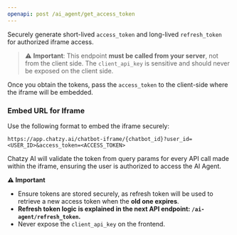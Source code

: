 ```yaml
---
openapi: post /ai_agent/get_access_token
---
```


Securely generate short-lived `access_token` and long-lived `refresh_token` for authorized iframe access.

> ⚠️ **Important**: This endpoint **must be called from your server**, not from the client side. The `client_api_key` is sensitive and should never be exposed on the client side.

Once you obtain the tokens, pass the `access_token` to the client-side where the iframe will be embedded.

### Embed URL for Iframe

Use the following format to embed the iframe securely:

```http
https://app.chatzy.ai/chatbot-iframe/{chatbot_id}?user_id=<USER_ID>&access_token=<ACCESS_TOKEN>
```

Chatzy AI will validate the token from query params for every API call made within the iframe, ensuring the user is authorized to access the AI Agent.

**⚠️ Important**

- Ensure tokens are stored securely, as refresh token will be used to retrieve a new access token when the **old one expires**.
- **Refresh token logic is explained in the next API endpoint: `/ai-agent/refresh_token`.**
- Never expose the `client_api_key` on the frontend.
